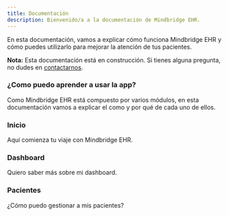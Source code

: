 ```yaml
---
title: Documentación
description: Bienvenido/a a la documentación de Mindbridge EHR.
---
```


En esta documentación, vamos a explicar cómo funciona Mindbridge EHR y cómo puedes utilizarlo para mejorar la atención de tus pacientes.

<Callout icon="⚠️" type="warning">

**Nota:** Esta documentación está en construcción. Si tienes alguna pregunta, no dudes en [contactarnos](/contact).

</Callout>

### ¿Como puedo aprender a usar la app?

Como Mindbridge EHR está compuesto por varios módulos, en esta documentación vamos a explicar el como y por qué de cada uno de ellos.

<div className="docs-grid-cols-2 mt-6">

<Card href="/docs/firt-steps">

### Inicio

Aquí comienza tu viaje con Mindbridge EHR.

</Card>

<Card href="/docs/dashboard">

### Dashboard

Quiero saber más sobre mi dashboard.

</Card>

<Card href="/docs/modules/patients">

### Pacientes

¿Cómo puedo gestionar a mis pacientes?

</Card>

</div>
